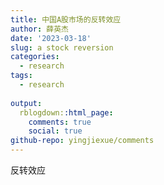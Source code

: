 ```yaml
---
title: 中国A股市场的反转效应
author: 薛英杰
date: '2023-03-18'
slug: a stock reversion
categories:
  - research
tags:
  - research
  
output:
  rblogdown::html_page:
    comments: true
    social: true
github-repo: yingjiexue/comments
---
```


反转效应
